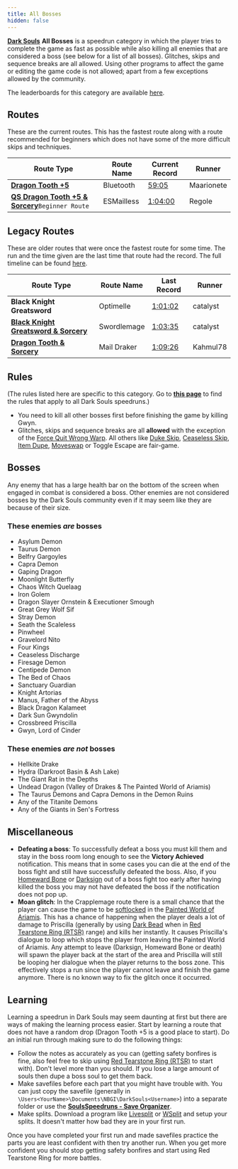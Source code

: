 ```yaml
---
title: All Bosses
hidden: false
---
```


[**Dark Souls**](/darksouls)  **All Bosses** is a speedrun category in which the player tries to complete the game as fast as possible while also killing all enemies that are considered a boss (see below for a list of all bosses). Glitches, skips and sequence breaks are all allowed. Using other programs to affect the game or editing the game code is not allowed; apart from a few exceptions allowed by the community.

The leaderboards for this category are available [here](https://www.speedrun.com/darksouls/all_bosses).

## Routes

These are the current routes. This has the fastest route along with a route recommended for beginners which does not have some of the more difficult skips and techniques.

| Route Type | Route Name | Current Record | Runner |
|------------|------------|----------------|--------|
| [**Dragon Tooth +5**](/darksouls/bluetooth) | Bluetooth | [59:05](https://youtu.be/sAQkukVs4mk) | Maarionete |
| [**QS Dragon Tooth +5 & Sorcery**](/darksouls/esmailless)`Beginner Route` | ESMailless | [1:04:00](https://www.youtube.com/watch?v=zD-wplsOlWE) | Regole |

## Legacy Routes

These are older routes that were once the fastest route for some time. The run and the time given are the last time that route had the record. The full timeline can be found [here](/darksouls/timelineall-bosses).

| Route Type | Route Name | Last Record | Runner |
|------------|------------|-------------|---------|
| **Black Knight Greatsword** | Optimelle | [1:01:02](https://www.twitch.tv/videos/1422076191) | catalyst |
| [**Black Knight Greatsword & Sorcery**](/darksouls/swordlemage) | Swordlemage | [1:03:35](https://www.youtube.com/watch?v=TI5_Ak8_iSk) | catalyst |
| [**Dragon Tooth & Sorcery**](/darksouls/mail-draker) | Mail Draker | [1:09:26](https://www.youtube.com/watch?v=g-EArj8dXN4) | Kahmul78 |

## Rules

(The rules listed here are specific to this category. Go to [**this page**](/darksouls#rules) to find the rules that apply to all Dark Souls speedruns.)

- You need to kill all other bosses first before finishing the game by killing Gwyn.
- Glitches, skips and sequence breaks are all **allowed** with the exception of the [Force Quit Wrong Warp](/darksouls/wrong-warp). All others like [Duke Skip](/darksouls/duke-skip), [Ceaseless Skip](/darksouls/ceaseless-skip), [Item Dupe](/darksouls/item-dupe), [Moveswap](/darksouls/moveswap) or Toggle Escape are fair-game.

## Bosses

Any enemy that has a large health bar on the bottom of the screen when engaged in combat is considered a boss. Other enemies are not considered bosses by the Dark Souls community even if it may seem like they are because of their size.

### These enemies ***are*** bosses

- Asylum Demon
- Taurus Demon
- Belfry Gargoyles
- Capra Demon
- Gaping Dragon
- Moonlight Butterfly
- Chaos Witch Quelaag
- Iron Golem
- Dragon Slayer Ornstein & Executioner Smough
- Great Grey Wolf Sif
- Stray Demon
- Seath the Scaleless
- Pinwheel
- Gravelord Nito
- Four Kings
- Ceaseless Discharge
- Firesage Demon
- Centipede Demon
- The Bed of Chaos
- Sanctuary Guardian
- Knight Artorias
- Manus, Father of the Abyss
- Black Dragon Kalameet
- Dark Sun Gwyndolin
- Crossbreed Priscilla
- Gwyn, Lord of Cinder

### These enemies ***are not*** bosses

- Hellkite Drake
- Hydra (Darkroot Basin & Ash Lake)
- The Giant Rat in the Depths
- Undead Dragon (Valley of Drakes & The Painted World of Ariamis)
- The Taurus Demons and Capra Demons in the Demon Ruins
- Any of the Titanite Demons
- Any of the Giants in Sen's Fortress

## Miscellaneous

- **Defeating a boss**: To successfully defeat a boss you must kill them and stay in the boss room long enough to see the **Victory Achieved** notification. This means that in some cases you can die at the end of the boss fight and still have successfully defeated the boss. Also, if you [Homeward Bone](//darksouls.wikidot.com/homeward-bone) or [Darksign](//darksouls.wikidot.com/darksign) out of a boss fight too early after having killed the boss you may not have defeated the boss if the notification does not pop up.
- **Moan glitch**: In the Crapplemage route there is a small chance that the player can cause the game to be [softlocked](/softlock) in the [Painted World of Ariamis](//darksouls.wikidot.com/painted-world-of-ariamis). This has a chance of happening when the player deals a lot of damage to Priscilla (generally by using [Dark Bead](//darksouls.wikidot.com/dark-bead) when in [Red Tearstone Ring (RTSR)](//darksouls.wikidot.com/red-tearstone-ring) range) and kills her instantly. It causes Priscilla's dialogue to loop which stops the player from leaving the Painted World of Ariamis. Any attempt to leave (Darksign, Homeward Bone or death) will spawn the player back at the start of the area and Priscilla will still be looping her dialogue when the player returns to the boss zone. This effectively stops a run since the player cannot leave and finish the game anymore. There is no known way to fix the glitch once it occurred.

## Learning

Learning a speedrun in Dark Souls may seem daunting at first but there are ways of making the learning process easier. Start by learning a route that does not have a random drop (Dragon Tooth +5 is a good place to start). Do an initial run through making sure to do the following things:

- Follow the notes as accurately as you can (getting safety bonfires is fine, also feel free to skip using [Red Tearstone Ring (RTSR)](https://darksouls.wikidot.com/red-tearstone-ring) to start with). Don't level more than you should. If you lose a large amount of souls then dupe a boss soul to get them back.
- Make savefiles before each part that you might have trouble with. You can just copy the savefile (generally in `\Users<YourName>\Documents\NBGI\DarkSouls<Username>`) into a separate folder or use the [**SoulsSpeedruns - Save Organizer**](https://github.com/Kahmul/SoulsSpeedruns-Save-Organizer).
- Make splits. Download a program like [Livesplit](https://livesplit.org/) or [WSplit](https://www.mediafire.com/download/x6e6g8d0m5daa3q/WSplit+1.5.2.zip) and setup your splits. It doesn't matter how bad they are in your first run.

Once you have completed your first run and made savefiles practice the parts you are least confident with then try another run. When you get more confident you should stop getting safety bonfires and start using Red Tearstone Ring for more battles.
